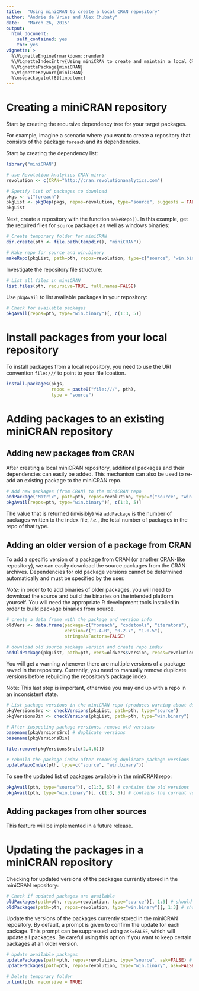 ```yaml
---
title:  "Using miniCRAN to create a local CRAN repository"
author: "Andrie de Vries and Alex Chubaty"
date:   "March 26, 2015"
output:
  html_document:
    self_contained: yes
    toc: yes
vignette: >
  %\VignetteEngine{rmarkdown::render}
  %\VignetteIndexEntry{Using miniCRAN to create and maintain a local CRAN repository}
  %\VignettePackage{miniCRAN}
  %\VignetteKeyword{miniCRAN}
  %\usepackage[utf8]{inputenc}
---
```


# Creating a miniCRAN repository

Start by creating the recursive dependency tree for your target packages.

For example, imagine a scenario where you want to create a repository that consists of the package `foreach` and its dependencies.
 
Start by creating the dependency list:

```r
library("miniCRAN")

# use Revolution Analytics CRAN mirror
revolution <- c(CRAN="http://cran.revolutionanalytics.com")

# Specify list of packages to download
pkgs <- c("foreach")
pkgList <- pkgDep(pkgs, repos=revolution, type="source", suggests = FALSE, availPkgs = cranJuly2014)
pkgList
```

Next, create a repository with the function `makeRepo()`.  In this example, get the required files for `source` packages as well as windows binaries:

```r
# Create temporary folder for miniCRAN
dir.create(pth <- file.path(tempdir(), "miniCRAN"))

# Make repo for source and win.binary
makeRepo(pkgList, path=pth, repos=revolution, type=c("source", "win.binary"))
```


Investigate the repository file structure:

```r
# List all files in miniCRAN
list.files(pth, recursive=TRUE, full.names=FALSE)
```


Use `pkgAvail` to list available packages in your repository:

```r
# Check for available packages
pkgAvail(repos=pth, type="win.binary")[, c(1:3, 5)]
```

# Install packages from your local repository

To install packages from a local repository, you need to use the URI convention `file:///` to point to your file lcoation.

```r
install.packages(pkgs, 
                 repos = paste0("file:///", pth),
                 type = "source")
```


# Adding packages to an existing miniCRAN repository

## Adding new packages from CRAN

After creating a local miniCRAN repository, additional packages and their dependencies can easily be added. This mechanism can also be used to re-add an existing package to the miniCRAN repo.

```r
# Add new packages (from CRAN) to the miniCRAN repo
addPackage("Matrix", path=pth, repos=revolution, type=c("source", "win.binary"))
pkgAvail(repos=pth, type="win.binary")[, c(1:3, 5)]
```

The value that is returned (invisibly) via `addPackage` is the number of packages written to the index file, *i.e.*, the total number of packages in the repo of that type.

## Adding an older version of a package from CRAN

To add a specific version of a package from CRAN (or another CRAN-like repository), we can easily download the source packages from the CRAN archives. Dependencies for old package versions cannot be determined automatically and must be specified by the user.

*Note:* in order to to add binaries of older packages, you will need to download the source and build the binaries on the intended platform yourself. You will need the appropriate R development tools installed in order to build package binaries from source.

```r
# create a data frame with the package and version info
oldVers <- data.frame(package=c("foreach", "codetools", "iterators"),
                      version=c("1.4.0", "0.2-7", "1.0.5"),
                      stringsAsFactors=FALSE)

# download old source package version and create repo index
addOldPackage(pkgList, path=pth, vers=oldVers$version, repos=revolution, type="source")
```

You will get a warning whenever there are multiple versions of a package saved in the repository. Currently, you need to manually remove duplicate versions before rebuilding the repository's package index.

Note: This last step is important, otherwise you may end up with a repo in an inconsistent state.

```r
# List package versions in the miniCRAN repo (produces warning about duplicates)
pkgVersionsSrc <- checkVersions(pkgList, path=pth, type="source")
pkgVersionsBin <- checkVersions(pkgList, path=pth, type="win.binary")

# After inspecting package versions, remove old versions
basename(pkgVersionsSrc) # duplicate versions
basename(pkgVersionsBin)

file.remove(pkgVersionsSrc[c(2,4,6)])

# rebuild the package index after removing duplicate package versions
updateRepoIndex(pth, type=c("source", "win.binary"))
```

To see the updated list of packages available in the miniCRAN repo:

```r
pkgAvail(pth, type="source")[, c(1:3, 5)] # contains the old versions
pkgAvail(pth, type="win.binary")[, c(1:3, 5)] # contains the current versions
```



## Adding packages from other sources

This feature will be implemented in a future release.


# Updating the packages in a miniCRAN repository

Checking for updated versions of the packages currently stored in the miniCRAN repository:

```r
# Check if updated packages are available
oldPackages(path=pth, repos=revolution, type="source")[, 1:3] # should need update
oldPackages(path=pth, repos=revolution, type="win.binary")[, 1:3] # should be current
```


Update the versions of the packages currently stored in the miniCRAN repository. By default, a prompt is given to confirm the update for each package. This prompt can be suppressed using `ask=FALSE`, which will update all packages. Be careful using this option if you want to keep certain packages at an older version.

```r
# Update available packages
updatePackages(path=pth, repos=revolution, type="source", ask=FALSE) # should need update
updatePackages(path=pth, repos=revolution, type="win.binary", ask=FALSE) # should be current
```




```r
# Delete temporary folder
unlink(pth, recursive = TRUE)
```
